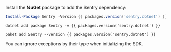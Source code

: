 Install the **NuGet** package to add the Sentry dependency:

```powershell {tabTitle:Package Manager}
Install-Package Sentry -Version {{ packages.version('sentry.dotnet') }}
```

```shell {tabTitle:.NET Core CLI}
dotnet add package Sentry -v {{ packages.version('sentry.dotnet') }}
```

```shell {tabTitle:Paket CLI}
paket add Sentry --version {{ packages.version('sentry.dotnet') }}
```

<Note>

You can <PlatformLink to="/usage/#ignoring-errors">ignore exceptions</PlatformLink> by their type when initializing the SDK.

</Note>

